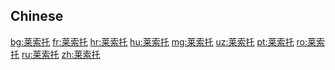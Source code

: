 {{also|萊索托}}
==Chinese==
{{zh-see|萊索托}}

[[bg:莱索托]]
[[fr:莱索托]]
[[hr:莱索托]]
[[hu:莱索托]]
[[mg:莱索托]]
[[uz:莱索托]]
[[pt:莱索托]]
[[ro:莱索托]]
[[ru:莱索托]]
[[zh:莱索托]]